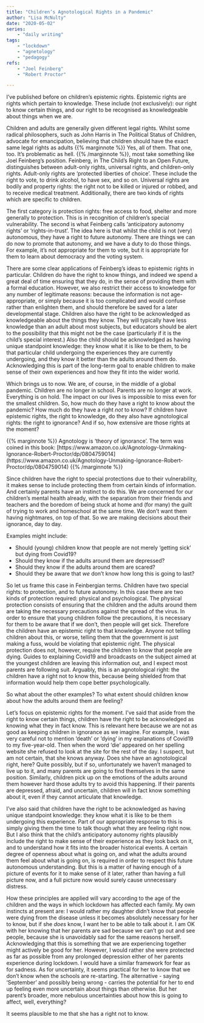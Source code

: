 ```yaml
---
title: "Children’s Agnotological Rights in a Pandemic"
author: "Lisa McNulty"
date: "2020-05-02"
series:
    - "daily writing"
tags: 
    - "lockdown"
    - "agnetology"
    - "pedagogy"
refs:
    - "Joel Feinberg"
    - "Robert Proctor"

---
```



I’ve published before on children’s epistemic rights. Epistemic rights are rights which pertain to knowledge. These include (not exclusively): our right to know certain things, and our right to be recognised as knowledgeable about things when we are. 

Children and adults are generally given different legal rights. Whilst some radical philosophers, such as John Harris in The Political Status of Children, advocate for emancipation, believing that children should have the exact same legal rights as adults {{% marginnote %}} Yes, all of them. That one, too. It’s problematic as hell. {{% /marginnote %}}, most take something like Joel Feinberg’s position. Feinberg, in The Child’s Right to an Open Future, distinguishes between adult-only rights, universal rights, and children-only rights. Adult-only rights are ‘protected liberties of choice’. These include the right to vote, to drink alcohol, to have sex, and so on. Universal rights are bodily and property rights: the right not to be killed or injured or robbed, and to receive medical treatment. Additionally, there are two kinds of rights which are specific to children.

The first category is protection rights: free access to food, shelter and more generally to protection. This is in recognition of children’s special vulnerability. The second is what Feinberg calls ‘anticipatory autonomy rights’ or ‘rights-in-trust’. The idea here is that whilst the child is not (very) autonomous, they have a right to future autonomy. There are things we can do now to promote that autonomy, and we have a duty to do those things. For example, it’s not appropriate for them to vote, but it is appropriate for them to learn about democracy and the voting system. 

There are some clear applications of Feinberg’s ideas to epistemic rights in particular. Children do have the right to know things, and indeed we spend a great deal of time ensuring that they do, in the sense of providing them with a formal education. However, we also restrict their access to knowledge for any number of legitimate reasons: because the information is not age-appropriate, or simply because it is too complicated and would confuse rather than enlighten them, and should therefore be saved for a later developmental stage. Children also have the right to be acknowledged as knowledgeable about the things they know. They will typically have less knowledge than an adult about most subjects, but educators should be alert to the possibility that this might not be the case (particularly if it is the child’s special interest.) Also the child should be acknowledged as having unique standpoint knowledge: they know what it is like to be them, to be that particular child undergoing the experiences they are currently undergoing, and they know it better than the adults around them do. Acknowledging this is part of the long-term goal to enable children to make sense of their own experiences and how they fit into the wider world. 

Which brings us to now. We are, of course, in the middle of a global pandemic. Children are no longer in school. Parents are no longer at work. Everything is on hold. The impact on our lives is impossible to miss even for the smallest children. So, how much do they have a right to know about the pandemic? How much do they have a right *not* to know? If children have epistemic rights, the right to knowledge, do they also have agnotological rights: the right to ignorance? And if so, how extensive are those rights at the moment?  

{{% marginnote %}} Agnotology is ‘theory of ignorance’. The term was coined in this book: [https://www.amazon.co.uk/Agnotology-Unmaking-Ignorance-Robert-Proctor/dp/0804759014] (https://www.amazon.co.uk/Agnotology-Unmaking-Ignorance-Robert-Proctor/dp/0804759014)
 {{% /marginnote %}}


Since children have the right to special protections due to their vulnerability, it makes sense to include protecting them from certain kinds of information. And certainly parents have an instinct to do this. We are concerned for our children’s mental health already, with the separation from their friends and teachers and the boredom of being stuck at home and (for many) the guilt of trying to work and homeschool at the same time. We don’t want them having nightmares, on top of that. So we are making decisions about their ignorance, day to day. 

Examples might include: 

* Should (young) children know that people are not merely ‘getting sick’ but dying from Covid19? 
* Should they know if the adults around them are depressed? 
* Should they know if the adults around them are scared? 
* Should they be aware that *we* don’t know how long this is going to last? 

So let us frame this case in Feinbergian terms. Children have two special rights: to protection, and to future autonomy. In this case there are two kinds of protection required: physical and psychological. The physical protection consists of ensuring that the children and the adults around them are taking the necessary precautions against the spread of the virus. In order to ensure that young children follow the precautions, it is necessary for them to be aware that if we don’t, then people will get sick. Therefore the children have an epistemic right to that knowledge. Anyone not telling children about this, or worse, telling them that the government is just making a fuss, would be violating that epistemic right. The physical protection does not, however, require the children to know that people are dying. Guides to explaining Covid19 and broadcasts on the subject aimed at the youngest children are leaving this information out, and I expect most parents are following suit. Arguably, this is an agnotological right: the children have a right not to know this, because being shielded from that information would help them cope better psychologically. 

So what about the other examples? To what extent should children know about how the adults around them are feeling? 

Let’s focus on epistemic rights for the moment. I’ve said that aside from the right to know certain things, children have the right to be acknowledged as knowing what they in fact know. This is relevant here because we are not as good as keeping children in ignorance as we imagine. For example, I was very careful not to mention ‘death’ or ‘dying’ in my explanations of Covid19 to my five-year-old. Then when the word ‘die’ appeared on her spelling website she refused to look at the site for the rest of the day. I suspect, but am not certain, that she knows anyway. Does she have an agnotological right, here? Quite possibly, but if so, unfortunately we haven’t managed to live up to it, and many parents are going to find themselves in the same position. Similarly, children pick up on the emotions of the adults around them however hard those adults try to avoid this happening. If their parents are depressed, afraid, and uncertain, children will in fact know something about it, even if they cannot articulate that knowledge. 

I’ve also said that children have the right to be acknowledged as having unique standpoint knowledge: they know what it is like to be them undergoing this experience. Part of our appropriate response to this is simply giving them the time to talk though what they are feeling right now. But I also think that the child’s anticipatory autonomy rights plausibly include the right to make sense of their experience as they look back on it, and to understand how it fits into the broader historical events. A certain degree of openness about what is going on, and what the adults around them feel about what is going on, is required in order to respect this future autonomous understanding. But this is a matter of having enough of a picture of events for it to make sense of it later, rather than having a full picture now, and a full picture now would surely cause unnecessary distress. 

How these principles are applied will vary according to the age of the children and the ways in which lockdown has affected each family. My own instincts at present are: I would rather my daughter didn’t know that people were dying from the disease unless it becomes absolutely necessary for her to know, but if she *does* know, I want her to be able to talk about it. I am OK with her knowing that her parents are sad because we can’t go out and see people, because she is unavoidably sad for the same reasons herself. Acknowledging that this is something that we are experiencing together might actively be good for her. However, I would rather she were protected as far as possible from any prolonged depression either of her parents experience during lockdown. I would have a similar framework for fear as for sadness. As for uncertainty, it seems practical for her to know that we don’t know when the schools are re-starting. The alternative - saying ‘September’ and possibly being wrong - carries the potential for her to end up feeling even more uncertain about things than otherwise. But her parent’s broader, more nebulous uncertainties about how this is going to affect, well, everything? 

It seems plausible to me that she has a right not to know. 

